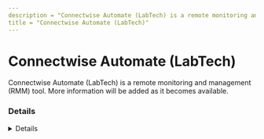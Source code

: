 ---
description = "Connectwise Automate (LabTech) is a remote monitoring and management (RMM) tool. More information will be added as it becomes available."
title = "Connectwise Automate (LabTech)"
---



# Connectwise Automate (LabTech)

Connectwise Automate (LabTech) is a remote monitoring and management (RMM) tool. More information will be added as it becomes available.

### Details
<Details author={""}
         category={""}
         created={""}
         website={""}
         lastModified={"2024-02-08"}
         privileges={""}
         free={ false }
         verification={ false }
/>

#### Installation Paths
<Card code={ ["ltsvc.exe", "ltsvcmon.exe", "lttray.exe"] }/>





### Forensic Artifacts




#### Network Artifacts
<EuiSpacer size="xl"/>
<NetworkArtifactsTable data={ [{"Description": "Known remote domains", "Domains": ["*.hostedrmm.com"], "Ports": []}] }/>




### Detections
- Detects potential network activity of Connectwise Automate (LabTech) RMM tool
  - [Sigma Rule](https://github.com/magicsword-io/LOLRMM/blob/main/detections/sigma/connectwise_automate__labtech__network_sigma.yml)
- Detects potential processes activity of Connectwise Automate (LabTech) RMM tool
  - [Sigma Rule](https://github.com/magicsword-io/LOLRMM/blob/main/detections/sigma/connectwise_automate__labtech__processes_sigma.yml)

### References
- [https://www.connectwise.com/company/announcements/labtech-now-connectwise-automate](https://www.connectwise.com/company/announcements/labtech-now-connectwise-automate)

